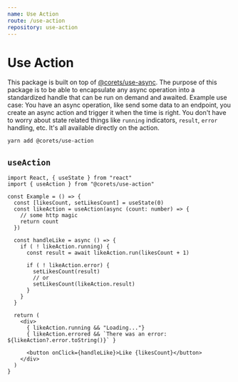 ```yaml
---
name: Use Action
route: /use-action
repository: use-action
---
```


# Use Action

This package is built on top of [@corets/use-async](/use-async). The purpose of this package is to be able to encapsulate any async operation into a standardized handle that can be run on demand and awaited. Example use case: You have an async operation, like send some data to an endpoint, you create an async action and trigger it when the time is right. You don't have to worry about state related things like `running` indicators, `result`, `error` handling, etc. It's all available directly on the action.

```bash
yarn add @corets/use-action
```

## `useAction`

```tsx
import React, { useState } from "react"
import { useAction } from "@corets/use-action"

const Example = () => {
  const [likesCount, setLikesCount] = useState(0)
  const likeAction = useAction(async (count: number) => {
    // some http magic
    return count
  })

  const handleLike = async () => {
    if ( ! likeAction.running) {
      const result = await likeAction.run(likesCount + 1)

      if ( ! likeAction.error) {
        setLikesCount(result)
        // or
        setLikesCount(likeAction.result)
      }
    }
  }

  return (
    <div>
      { likeAction.running && "Loading..."}
      { likeAction.errored && `There was an error: ${likeAction?.error.toString()}` }

      <button onClick={handleLike}>Like {likesCount}</button>
    </div>
  )
}
```
